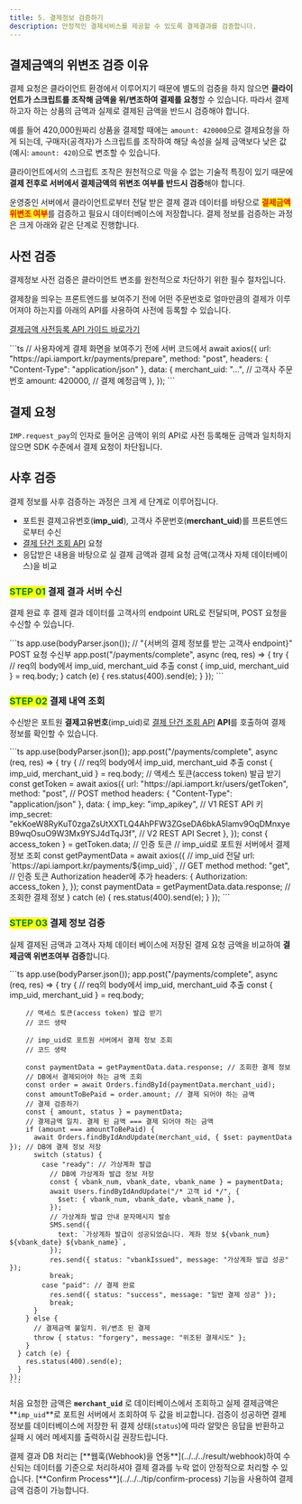 ```yaml
---
title: 5. 결제정보 검증하기
description: 안정적인 결제서비스를 제공할 수 있도록 결제결과를 검증합니다.
---
```



## 결제금액의 위변조 검증 이유

결제 요청은 클라이언트 환경에서 이루어지기 때문에 별도의 검증을 하지 않으면 **클라이언트가
스크립트를 조작해 금액을 위/변조하여 결제를 요청**할 수 있습니다. 따라서 결제하고자 하는 상품의
금액과 실제로 결제된 금액을 반드시 검증해야 합니다.

예를 들어 420,000원짜리 상품을 결제할 때에는 `amount: 420000`으로 결제요청을 하게 되는데,
구매자(공격자)가 스크립트를 조작하여 해당 속성을 실제 금액보다 낮은 값(예시: `amount: 420`)으로
변조할 수 있습니다.

클라이언트에서의 스크립트 조작은 원천적으로 막을 수 없는 기술적 특징이 있기 때문에 **결제 전후로
서버에서 결제금액의 위변조 여부를 반드시 검증**해야 합니다.

운영중인 서버에서 클라이언트로부터 전달 받은 결제 결과 데이터를 바탕으로
<mark style="color:red;">**결제금액 위변조 여부**</mark>를 검증하고 필요시 데이터베이스에 저장합니다.
결제 정보를 검증하는 과정은 크게 아래와 같은 단계로 진행합니다.

## 사전 검증

결제정보 사전 검증은 클라이언트 변조를 원천적으로 차단하기 위한 필수 절차입니다.

결제창을 띄우는 프론트엔드를 보여주기 전에 어떤 주문번호로 얼마만큼의 결제가 이루어져야 하는지를
아래의 API를 사용하여 사전에 등록할 수 있습니다.

[결제금액 사전등록 API 가이드 바로가기](https://developers.portone.io/api/rest-v1/payment.validation?v=v1#post%20%2Fpayments%2Fprepare)

<Tabs>
  <Tab title="Node.js">
    ```ts
    // 사용자에게 결제 화면을 보여주기 전에 서버 코드에서
    await axios({
      url: "https://api.iamport.kr/payments/prepare",
      method: "post",
      headers: { "Content-Type": "application/json" },
      data: {
        merchant_uid: "...", // 고객사 주문번호
        amount: 420000, // 결제 예정금액
      },
    });
    ```
  </Tab>
</Tabs>

## 결제 요청

`IMP.request_pay`의 인자로 들어온 금액이 위의 API로 사전 등록해둔 금액과 일치하지 않으면 SDK 수준에서 결제 요청이 차단됩니다.

## 사후 검증

결제 정보를 사후 검증하는 과정은 크게 세 단계로 이루어집니다.

- 포트원 결제고유번호(**imp\_uid**), 고객사 주문번호(**merchant\_uid**)를 프론트엔드로부터 수신
- [결제 단건 조회 API](https://developers.portone.io/api/rest-v1/payment#get%20%2Fpayments%2F%7Bimp_uid%7D) 요청
- 응답받은 내용을 바탕으로 실 결제 금액과 결제 요청 금액(고객사 자체 데이터베이스)을 비교

### <mark style="color:green;">**STEP 01**</mark> 결제 결과 서버 수신

결제 완료 후 결제 결과 데이터를 고객사의 endpoint URL로 전달되며, POST 요청을 수신할 수 있습니다.

<Tabs>
  <Tab title="Node.js 예제코드">
  ```ts
  app.use(bodyParser.json());
  // "{서버의 결제 정보를 받는 고객사 endpoint}" POST 요청 수신부
  app.post("/payments/complete", async (req, res) => {
    try {
      // req의 body에서 imp_uid, merchant_uid 추출
      const { imp_uid, merchant_uid } = req.body;
    } catch (e) {
      res.status(400).send(e);
    }
});
```
  </Tab>
</Tabs>

### <mark style="color:green;">**STEP 02**</mark> 결제 내역 조회

수신받은 포트원 **결제고유번호**(imp\_uid)로 [결제 단건 조회 API](https://developers.portone.io/api/rest-v1/payment#get%20%2Fpayments%2F%7Bimp_uid%7D)
**API**를 호출하여 결제 정보를 확인할 수 있습니다.

<Tabs>
  <Tab title="Node.js 예제코드">
    ```ts
    app.use(bodyParser.json());
    app.post("/payments/complete", async (req, res) => {
      try {
        // req의 body에서 imp_uid, merchant_uid 추출
        const { imp_uid, merchant_uid } = req.body;
        // 액세스 토큰(access token) 발급 받기
        const getToken = await axios({
          url: "https://api.iamport.kr/users/getToken",
          method: "post", // POST method
          headers: { "Content-Type": "application/json" },
          data: {
            imp_key: "imp_apikey", // V1 REST API 키
            imp_secret:
              "ekKoeW8RyKuT0zgaZsUtXXTLQ4AhPFW3ZGseDA6bkA5lamv9OqDMnxyeB9wqOsuO9W3Mx9YSJ4dTqJ3f", // V2 REST API Secret
          },
        });
        const { access_token } = getToken.data; // 인증 토큰
        // imp_uid로 포트원 서버에서 결제 정보 조회
        const getPaymentData = await axios({
          // imp_uid 전달
          url: `https://api.iamport.kr/payments/${imp_uid}`,
          // GET method
          method: "get",
          // 인증 토큰 Authorization header에 추가
          headers: { Authorization: access_token },
        });
        const paymentData = getPaymentData.data.response; // 조회한 결제 정보
      } catch (e) {
        res.status(400).send(e);
      }
    });
    ```
  </Tab>
</Tabs>

### <mark style="color:green;">**STEP 03**</mark> 결제 정보 검증

실제 결제된 금액과 고객사 자체 데이터 베이스에 저장된 결제 요청 금액을 비교하여 **결제금액 위변조여부 검증**합니다.

<Tabs>
  <Tab title="Node.js 예제코드">
    ```ts
    app.use(bodyParser.json());
    app.post("/payments/complete", async (req, res) => {
      try {
        // req의 body에서 imp_uid, merchant_uid 추출
        const { imp_uid, merchant_uid } = req.body;

        // 액세스 토큰(access token) 발급 받기
        // 코드 생략

        // imp_uid로 포트원 서버에서 결제 정보 조회
        // 코드 생략

        const paymentData = getPaymentData.data.response; // 조회한 결제 정보
        // DB에서 결제되어야 하는 금액 조회
        const order = await Orders.findById(paymentData.merchant_uid);
        const amountToBePaid = order.amount; // 결제 되어야 하는 금액
        // 결제 검증하기
        const { amount, status } = paymentData;
        // 결제금액 일치. 결제 된 금액 === 결제 되어야 하는 금액
        if (amount === amountToBePaid) {
          await Orders.findByIdAndUpdate(merchant_uid, { $set: paymentData }); // DB에 결제 정보 저장
          switch (status) {
            case "ready": // 가상계좌 발급
              // DB에 가상계좌 발급 정보 저장
              const { vbank_num, vbank_date, vbank_name } = paymentData;
              await Users.findByIdAndUpdate("/* 고객 id */", {
                $set: { vbank_num, vbank_date, vbank_name },
              });
              // 가상계좌 발급 안내 문자메시지 발송
              SMS.send({
                text: `가상계좌 발급이 성공되었습니다. 계좌 정보 ${vbank_num} ${vbank_date} ${vbank_name}`,
              });
              res.send({ status: "vbankIssued", message: "가상계좌 발급 성공" });
              break;
            case "paid": // 결제 완료
              res.send({ status: "success", message: "일반 결제 성공" });
              break;
          }
        } else {
          // 결제금액 불일치. 위/변조 된 결제
          throw { status: "forgery", message: "위조된 결제시도" };
        }
      } catch (e) {
        res.status(400).send(e);
      }
    });
    ```
  </Tab>
</Tabs>

처음 요청한 금액은 **`merchant_uid`** 로 데이터베이스에서 조회하고 실제 결제금액은 **`imp_uid`**로
포트원 서버에서 조회하여 두 값을 비교합니다. 검증이 성공하면 결제 정보를 데이터베이스에 저장한 뒤
결제 상태(`status`)에 따라 알맞은 응답을 반환하고 실패 시 에러 메세지를 출력하시길 권장드립니다.

<Hint style="danger">
  결제 결과 DB 처리는 [**웹훅(Webhook)을 연동**](../../../result/webhook)하여 수신되는 데이터를
  기준으로 처리하셔야 결제 결과를 누락 없이 안정적으로 처리할 수 있습니다.
</Hint>

<Hint style="info">
  [**Confirm Process**](../../../tip/confirm-process) 기능을 사용하여 결제금액 검증이 가능합니다.
</Hint>
